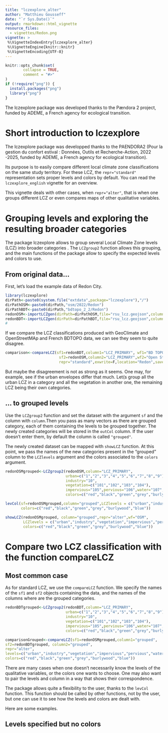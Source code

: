 ```yaml
---
title: "lczexplore_alter"
author: "Matthieu Gousseff"
date: "`r Sys.Date()`"
output: rmarkdown::html_vignette
resource_files:
  - vignettes/Redon.png
vignette: >
 %\VignetteIndexEntry{lczexplore_alter}
 %\VignetteEngine{knitr::knitr}
 %\VignetteEncoding{UTF-8}
---
```


```r
knitr::opts_chunk$set(
        collapse = TRUE,
        comment = "#>"
)
if (!require("png")) {
  install.packages("png")
  library("png")
}

```
The lczexplore package was developed thanks to the Pændora 2 project, funded by ADEME, a French agency for ecological transition.

# Short introduction to lczexplore
The lczexplore package was developped thanks to the PAENDORA2 (Pour la gestion du confort estival : Données, Outils et Recherche-Action, 2022 -2025, funded by ADEME, a French agency for ecological transition).

Its purpose is to easily compare different local climate zone classifications on the same study territory. For these LCZ, the `repr="standard"` representation sets proper levels and colors by default. You can read the `lczexplore_english` vignette for an overview. 

This vignette deals with other cases, when `repr="alter"`, that is when one groups different LCZ or even compares maps of other qualitative variables. 


# Grouping levels and exploring the resulting broader categories

The package lczexplore allows to group several Local Climate Zone levels (LCZ) into broader categories . 
The `LCZgroup2` function allows this grouping, and the main functions of the package allow to specify the expected levels and colors to use.  

## From original data... 

First, let's load the example data of Redon City.
```R
library(lczexplore)
dirPath<-paste0(system.file("extdata",package="lczexplore"),"/")
dirPathOSM<-paste0(dirPath,"osm/2022/Redon")
dirPathBDT<-paste0(dirPath,"bdtopo_2_2/Redon")
redonOSM<-importLCZgen(dirPath=dirPathOSM,file="rsu_lcz.geojson",column = "LCZ_PRIMARY")
redonBDT<-importLCZgen(dirPath=dirPathBDT,file="rsu_lcz.geojson",column = "LCZ_PRIMARY")
#
```
If we compare the LCZ classifications produced with GeoClimate and OpenStreetMAp and French BDTOPO data, we can see they seem to quite disagree. 

```R

comparison<-compareLCZ(sf1=redonBDT,column1="LCZ_PRIMARY", wf1="BD TOPO v2.2",
                        sf2=redonOSM,column2="LCZ_PRIMARY",wf2="Open Street Map", ref=1,
                        repr="standard",exwrite=F,location="Redon",saveG="")
```

But maybe the disagreement is not as strong as it seems. One may, for example, see if the urban envelopes differ that much. Let(s group all the urban LCZ in a category and all the vegetation in another one, the remaining LCZ being their own categories. 


## ... to grouped levels

Use the `LCZgroup2` function and set the dataset with the argument `sf` and the column with `column`.Then you pass as many vectors as there are grouped category, each of them containing the levels to be grouped together. The newly created categories will be stored in the `outCol` column. If the user doesn't enter them, by default the column is called `"grouped"`.

The newly created dataset can be mapped with `showLCZ` function. At this point, we pass the names of the new categories present in the "grouped" column to the `LCZlevels` argument and the colors associated to the `colors` argument.

```r
redonOSMgrouped<-LCZgroup2(redonOSM,column="LCZ_PRIMARY",
                           urban=c("1","2","3","4","5","6","7","8","9"),
                           industry="10",
                           vegetation=c("101","102","103","104"),
                           impervious="105",pervious="106",water="107", 
                           colors=c("red","black","green","grey","burlywood","blue"))

levCol(sf=redonOSMgrouped,column="grouped",LCZlevels = c("urban","industry","vegetation","impervious","pervious","water"),
       colors=c("red","black","green","grey","burlywood","blue"))

showLCZ(redonOSMgrouped, column="grouped",repr="alter",wf="OSM",
        LCZlevels = c("urban","industry","vegetation","impervious","pervious","water"),
        colors=c("red","black","green","grey","burlywood","blue"))

```

# Compare two LCZ classification with the function compareLCZ

## Most common case 
As for standard LCZ, we use the `compareLCZ` function. We specify the names of the `sf1` and `sf2` objects containing the data, and the names of the columns where are the grouped categories. 

```r

redonBDTgrouped<-LCZgroup2(redonBDT,column="LCZ_PRIMARY",
                           urban=c("1","2","3","4","5","6","7","8","9"),
                           industry="10",
                           vegetation=c("101","102","103","104"),
                           impervious="105",pervious="106",water="107",
                           colors=c("red","black","green","grey","burlywood","blue"))

comparisonGrouped<-compareLCZ(sf1=redonOSMgrouped,column1="grouped",
sf2=redonBDTgrouped, column2="grouped",
repr="alter",
levels=c("urban","industry","vegetation","impervious","pervious","water"),
colors=c("red","black","green","grey","burlywood","blue"))
```

There are many cases when one doesn't necessarily know the levels of the qualitative variables, 
or the colors one wants to choose. One may also want to pair the levels and column in a way that 
shows their correspondence. 

The package allows quite a flexibility to the user, thanks to the `levCol` function. This function should be called by other functions, not by the user, but one can use it to see how the levels and colors are dealt with.

Here are some examples. 

## Levels specified but no colors



